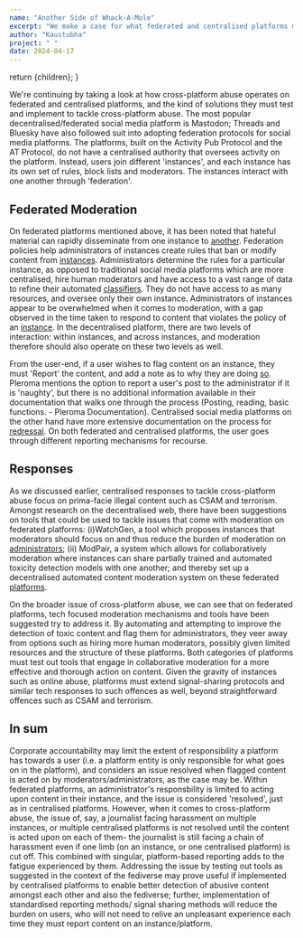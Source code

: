 ```yaml
---
name: "Another Side of Whack-A-Mole"
excerpt: "We make a case for what federated and centralised platforms must implement in order to tackle cross-platform abuse more effectively "
author: "Kaustubha"
project: " "
date: 2024-04-17
---
```



  return <ContentPageShell>{children}</ContentPageShell>;
}

We're continuing by taking a look at how cross-platform abuse operates on federated and centralised platforms, and the kind of solutions they must test and implement to tackle cross-platform abuse. 
The most popular decentralised/federated social media platform is Mastodon; Threads and Bluesky have also followed suit into adopting federation protocols for social media platforms. 
The platforms, built on the Activity Pub Protocol and the AT Protocol, do not have a centralised authority that oversees activity on the platform. 
Instead, users join different 'instances', and each instance has its own set of rules, block lists and moderators. The instances interact with one another through 'federation'.

## Federated Moderation

On federated platforms mentioned above, it has been noted that hateful material can rapidly disseminate from one instance to [another](https://arxiv.org/pdf/2302.05915.pdf). 
Federation policies help administrators of instances create rules that ban or modify content from [instances](https://arxiv.org/pdf/2302.05915.pdf).
Administrators determine the rules for a particular instance, as opposed to traditional social media platforms which are more centralised, hire human moderators and have access to a vast range of data to refine their automated [classifiers](https://arxiv.org/pdf/2204.12709.pdf). 
They do not have access to as many resources, and oversee only their own instance. Administrators of instances appear to be overwhelmed when it comes to moderation, with a gap observed in the time taken to respond to content that violates the policy of an [instance](https://arxiv.org/pdf/2302.05915.pdf). 
In the decentralised platform, there are two levels of interaction: within instances, and across instances, and moderation therefore should also operate on these two levels as well. 

From the user-end, if a user wishes to flag content on an instance, they must 'Report' the content, and add a note as to why they are doing [so](https://docs.joinmastodon.org/user/moderating/). 
Pleroma mentions the option to report a user's post to the administrator if it is 'naughty', but there is no additional information available in their documentation that walks one through the process (Posting, reading, basic functions. - Pleroma Documentation). 
Centralised social media platforms on the other hand have more extensive documentation on the process for [redressal](https://docs-develop.pleroma.social/frontend/user_guide/posting_reading_basic_functions/). 
On both federated and centralised platforms, the user goes through different reporting mechanisms for recourse.

## Responses
As we discussed earlier, centralised responses to tackle cross-platform abuse focus on prima-facie illegal content such as CSAM and terrorism. 
Amongst research on the decentralised web, there have been suggestions on tools that could be used to tackle issues that come with moderation on federated platforms: 
          (i)WatchGen, a tool which proposes instances that moderators should focus on and thus reduce the burden of moderation on [administrators](https://arxiv.org/pdf/2302.05915.pdf); 
          (ii) ModPair,  a system which allows for collaboratively moderation where instances can share partially trained and automated toxicity detection models with one another; 
            and thereby set up a decentralised automated content moderation system on these federated [platforms](https://arxiv.org/pdf/2204.12709.pdf). 

On the broader issue of cross-platform abuse, we can see that on federated platforms, tech focused moderation mechanisms and tools have been suggested try to address it. 
By automating and attempting to improve the detection of toxic content and flag them for administrators, they veer away from options such as hiring more human moderators, possibly given limited resources and the structure of these platforms. 
Both categories of platforms must test out tools that engage in collaborative moderation for a more effective and thorough action on content. Given the gravity of instances such as online abuse, platforms must extend signal-sharing protocols and similar tech responses to such offences as well, beyond
straightforward offences such as CSAM and terrorism. 

## In sum

Corporate accountability may limit the extent of responsibility a platform has towards a user (i.e. a platform entity is only responsible for what goes on in the platform), and considers an issue resolved when flagged content is acted on by moderators/administrators, as the case may be. 
Within federated platforms, an administrator's responsbility is limited to acting upon content in their instance, and the issue is considered  'resolved', just as in centralised platforms. 
However, when it comes to cross-platform abuse, the issue of, say, a journalist facing harassment on multiple instances, or multiple centralised platforms is not resolved until the content is acted upon on each of them- the journalist is still facing a chain of harassment even if one limb (on an instance, or one centralised platform) is cut off. 
This combined with singular, platform-based reporting adds to the fatigue experienced by them. 
Addressing the issue by testing out tools as suggested in the context of the fediverse may prove useful if implemented by centralised platforms to enable better detection of abusive content amongst each other and also the fediverse; 
further, implementation of standardised reporting methods/ signal sharing methods will reduce the burden on users, who will not need to relive an unpleasant experience each time they must report content on an instance/platform.              

